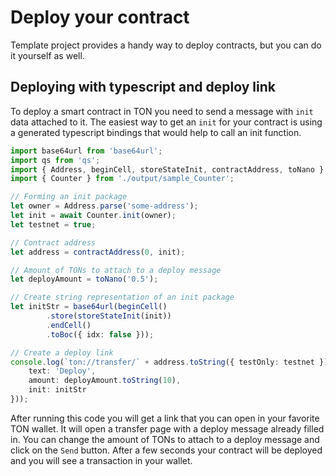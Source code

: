 # Deploy your contract

Template project provides a handy way to deploy contracts, but you can do it yourself as well.

## Deploying with typescript and deploy link

To deploy a smart contract in TON you need to send a message with `init` data attached to it. The easiest way to get an `init` for your contract is using a generated typescript bindings that would help to call an init function. 

```typescript
import base64url from 'base64url';
import qs from 'qs';
import { Address, beginCell, storeStateInit, contractAddress, toNano } from 'ton-core';
import { Counter } from './output/sample_Counter';

// Forming an init package
let owner = Address.parse('some-address');
let init = await Counter.init(owner);
let testnet = true;

// Contract address
let address = contractAddress(0, init);

// Amount of TONs to attach to a deploy message
let deployAmount = toNano('0.5');

// Create string representation of an init package
let initStr = base64url(beginCell()
        .store(storeStateInit(init))
        .endCell()
        .toBoc({ idx: false }));

// Create a deploy link
console.log(`ton://transfer/` + address.toString({ testOnly: testnet }) + "?" + qs.stringify({
    text: 'Deploy',
    amount: deployAmount.toString(10),
    init: initStr
}));
```
    
After running this code you will get a link that you can open in your favorite TON wallet. It will open a transfer page with a deploy message already filled in. You can change the amount of TONs to attach to a deploy message and click on the `Send` button. After a few seconds your contract will be deployed and you will see a transaction in your wallet.
